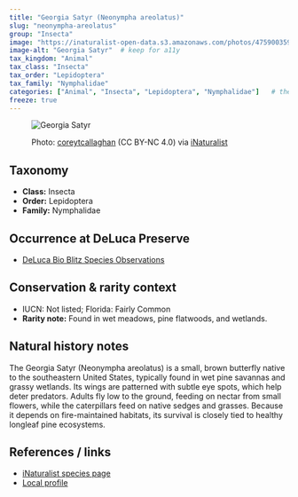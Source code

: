 ```yaml
---
title: "Georgia Satyr (Neonympha areolatus)"
slug: "neonympha-areolatus"
group: "Insecta"
image: "https://inaturalist-open-data.s3.amazonaws.com/photos/475900359/medium.jpeg"        # keep for thumbnails
image-alt: "Georgia Satyr"  # keep for a11y
tax_kingdom: "Animal"
tax_class: "Insecta"
tax_order: "Lepidoptera"
tax_family: "Nymphalidae"
categories: ["Animal", "Insecta", "Lepidoptera", "Nymphalidae"]   # these drive the chips + filtering
freeze: true
---
```


<figure class="species-figure">

<img src="https://inaturalist-open-data.s3.amazonaws.com/photos/475900359/medium.jpeg" alt="Georgia Satyr" class="species-photo"/>

<figcaption class="photo-credit">

Photo: <a href="https://www.inaturalist.org/people/coreytcallaghan">coreytcallaghan</a> (CC BY-NC 4.0) via <a href="https://www.inaturalist.org/observations/264990470">iNaturalist</a>

</figcaption>

</figure>

## Taxonomy

-   **Class:** Insecta
-   **Order:** Lepidoptera
-   **Family:** Nymphalidae

## Occurrence at DeLuca Preserve

-   [DeLuca Bio Blitz Species Observations](https://www.inaturalist.org/observations?project_id=191727&subview=table&taxon_id=225675)

## Conservation & rarity context

-   IUCN: Not listed; Florida: Fairly Common
-   **Rarity note:** Found in wet meadows, pine flatwoods, and wetlands.

## Natural history notes

The Georgia Satyr (Neonympha areolatus) is a small, brown butterfly native to the southeastern United States, typically found in wet pine savannas and grassy wetlands. Its wings are patterned with subtle eye spots, which help deter predators. Adults fly low to the ground, feeding on nectar from small flowers, while the caterpillars feed on native sedges and grasses. Because it depends on fire-maintained habitats, its survival is closely tied to healthy longleaf pine ecosystems.

## References / links

-   [iNaturalist species page](https://www.inaturalist.org/taxa/225675-Neonympha-areolatus)
-   [Local profile](https://www.butterfliesandmoths.org/species/Neonympha-areolatus)
